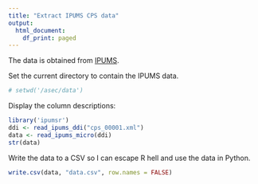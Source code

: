```yaml
---
title: "Extract IPUMS CPS data"
output:
  html_document:
    df_print: paged
---
```

The data is obtained from [IPUMS](https://cps.ipums.org/cps/index.shtml).

Set the current directory to contain the IPUMS data.
```r
# setwd('/asec/data')
```

Display the column descriptions:
```r
library('ipumsr')
ddi <- read_ipums_ddi("cps_00001.xml")
data <- read_ipums_micro(ddi)
str(data)
```
Write the data to a CSV so I can escape R hell and use the data in Python.
```r
write.csv(data, "data.csv", row.names = FALSE)
```

